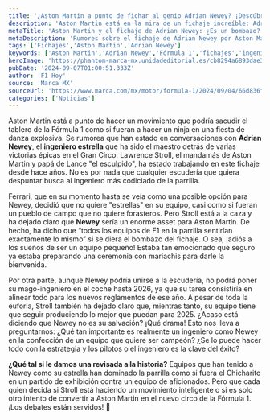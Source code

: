 ```yaml
---
title: '¿Aston Martin a punto de fichar al genio Adrian Newey? ¡Descúbrelo!'
description: 'Aston Martin está en la mira de un fichaje increíble: Adrian Newey. Descubre qué significa este movimiento para la Fórmula 1 y el futuro del equipo.'
metaTitle: 'Aston Martin y el fichaje de Adrian Newey: ¿Es un bombazo?'
metaDescription: 'Rumores sobre el fichaje de Adrian Newey por Aston Martin sacuden la F1. ¿Será el impulso que necesitan para la victoria?'
tags: ['Fichajes','Aston Martin','Adrian Newey']
keywords: ['Aston Martin','Adrian Newey','Fórmula 1','fichajes','ingenieros']
heroImage: 'https://phantom-marca-mx.unidadeditorial.es/cb8294a6893dae3811c8be325e5758d7/resize/600/mx/assets/multimedia/imagenes/2024/09/04/17254464783395.jpg'
pubDate: '2024-09-07T01:00:51.333Z'
author: 'F1 Hoy'
source: 'Marca MX'
sourceUrl: 'https://www.marca.com/mx/motor/formula-1/2024/09/04/66d836f122601d39358b4598.html'
categories: ['Noticias']
---
```

Aston Martin está a punto de hacer un movimiento que podría sacudir el tablero de la Fórmula 1 como si fueran a hacer un ninja en una fiesta de danza explosiva. Se rumorea que han estado en conversaciones con **Adrian Newey**, el **ingeniero estrella** que ha sido el maestro detrás de varias victorias épicas en el Gran Circo. Lawrence Stroll, el mandamás de Aston Martin y papá de Lance "el esculpido", ha estado trabajando en este fichaje desde hace años. No es por nada que cualquier escudería que quiera despuntar busca al ingeniero más codiciado de la parrilla.

Ferrari, que en su momento hasta se veía como una posible opción para Newey, decidió que no quiere "estrellas" en su equipo, casi como si fueran un pueblo de campo que no quiere forasteros. Pero Stroll está a la caza y ha dejado claro que **Newey** sería un enorme asset para Aston Martin. De hecho, ha dicho que “todos los equipos de F1 en la parrilla sentirían exactamente lo mismo” si se diera el bombazo del fichaje. O sea, ¡adiós a los sueños de ser un equipo pequeño! Estaba tan emocionado que seguro ya estaba preparando una ceremonia con mariachis para darle la bienvenida.

Por otra parte, aunque Newey podría unirse a la escudería, no podrá poner su mago-ingeniero en el coche hasta 2026, ya que su tarea consistiría en alinear todo para los nuevos reglamentos de ese año. A pesar de toda la euforia, Stroll también ha dejado claro que, mientras tanto, su equipo tiene que seguir produciendo lo mejor que puedan para 2025. ¿Acaso está diciendo que Newey no es su salvación? ¡Qué drama! Esto nos lleva a preguntarnos: ¿Qué tan importante es realmente un ingeniero como Newey en la confección de un equipo que quiere ser campeón? ¿Se lo puede hacer todo con la estrategia y los pilotos o el ingeniero es la clave del éxito?

**¿Qué tal si le damos una revisada a la historia?** Equipos que han tenido a Newey como su estrella han dominado la parrilla como si fuera el Chicharito en un partido de exhibición contra un equipo de aficionados. Pero que cada quien decida si Stroll está haciendo un movimiento inteligente o si es solo otro intento de convertir a Aston Martin en el nuevo circo de la Fórmula 1. ¡Los debates están servidos! 🏁


